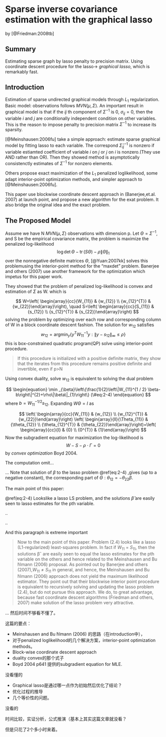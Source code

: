 # Sparse inverse covariance estimation with the graphical lasso

by [@Friedman:2008tb]

## Summary

Estimating sparse graph by lasso penalty to precision matrix.
Using coordinate descent procedure for the lasso-> *graphical lasso*, which is remarkably fast.

## Introduction

Estimation of sparse undirected graphical models through $L_1$ regularization. Basic model: observations follows $MVN(\mu,\Sigma)$. An important result in graphical model is that if the $ij$ th component of $\Sigma^{-1}$ is 0, $\sigma_{ij}=0$, then the variable $i$ and $j$ are conditionally independent condition on other variables. This is the reason to impose penalty to precision matrix $\Sigma^{-1}$ to increase its sparsity.


[@Meinshausen:2006fu] take a simple approach: estimate sparse graphical model by fitting lasso to each variable. The correspond $\hat\Sigma_{ij}^{-1}$ is nonzero if variable estiamted coefficient of variable $i$ on $j$ or $j$ on $i$ is nonzero.(They use AND rather than OR). Then they showed method is asymptotically consistenctly estimates of $\Sigma^{-1}$ for nonzero elements.

Others propose exact maximization of the $L_1$ penalized loglikelihood,
some adapt interior-point optimization methods, and simpler approach to [@Meinshausen:2006fu].

This paper use blockwise coordinate descent approach in (Banerjee,et.al. 2007) at launch point, and propose a new algorithm for the exat problem. It also bridge the original idea and the exact problem.

## The Proposed Model

Assume we have N $MVN(\mu,\Sigma)$ observations with dimension p. Let $\Theta=\Sigma^{-1}$, and S be the empirical covariance matrix, the problem is maximize the penalized log-likelihood
$$
\log \operatorname{det} \Theta-\operatorname{tr}(S \Theta)-\rho\|\Theta\|_{1}
$$
over the nonnegative definite matrices $\Theta$, [@Yuan:2007kk] solves this problemusing the interior-point method for the "maxdet" problem. Banerjee and others (2007) use another framework for the optimization which impetus for this paper work.

They showed that the problem of penalized log-likelihood is convex and estimation of $\Sigma$ as
W. which is

$$
W=\left( \begin{array}{cc}{W_{11}} & {w_{12}} \\ {w_{12}^{T}} & {w_{22}}\end{array}\right), \quad S=\left( \begin{array}{cc}{S_{11}} & {s_{12}} \\ {s_{12}^{T}} & {s_{22}}\end{array}\right)
$$
solving the problem by optimizing over each row and corresponding column of W in a block coordinate descent fashion. The solution for $w_{12}$ satisfies
$$
w_{12}=\operatorname{argmin}_{y}\left\{y^{T} W_{11}^{-1} y :\left\|y-s_{12}\right\|_{\infty} \leqslant \rho\right\}
$$
this is box-constrained quadratic program(QP) solve using interior-point procedure.

> If this procedure is initialized with a positive definite matrix, they show that the iterates from this procedure remains positive definite and invertible, even if p>N

Using convex duality, solve $w_{12}$ is equivalent to solving the dual problem

$$
\begin{equation} 
\min _{\beta}\left\{\frac{1}{2}\left\|W_{11}^{1 / 2} \beta-b\right\|^{2}+\rho\|\beta\|_{1}\right\}
(\#eq:2-4)
\end{equation} 
$$
where $b=W_{11}^{-1 / 2} s_{12}$.
Expanding $W \Theta=I$ as

$$
\left( \begin{array}{cc}{W_{11}} & {w_{12}} \\ {w_{12}^{T}} & {w_{22}}\end{array}\right) \left( \begin{array}{ll}{\Theta_{11}} & {\theta_{12}} \\ {\theta_{12}^{T}} & {\theta_{22}}\end{array}\right)=\left( \begin{array}{cc}{I} & {0} \\ {0^{T}} & {1}\end{array}\right)
$$
Now the subgradient equation for maximization the log-likelihood is
$$
W-S-\rho \cdot \Gamma=0
$$
by *convex optimization* Boyd 2004.

The computation omit...

...
Note that solution of $\beta$ to the lasso problem \@ref(eq:2-4) ,gives (up to a negative constant), the corresponding part of $\Theta:\theta_{12}=-\theta_{22} \beta$.

The main point of this paper:

\@ref(eq:2-4) Lookslike a lasso LS problem, and the solutions $\hat\beta$ are easily seen to lasso estimates for the pth variable.

..

..

And this paragraph is extreme important

> Now to the main point of this paper. Problem (2.4) looks like a lasso (L1-regularized) least-squares problem. In fact if $W_{11}$ = $S_{11}$, then the solutions βˆ are easily seen to equal the lasso estimates for the pth variable on the others and hence related to the Meinshausen and Bu ̈hlmann (2006) proposal. As pointed out by Banerjee and others (2007),$W_{11} \neq S_{11}$ in general, and hence, the Meinshausen and Bu ̈hlmann (2006) approach does not yield the maximum likelihood estimator. They point out that their blockwise interior point procedure is equivalent to recursively solving and updating the lasso problem (2.4), but do not pursue this approach. We do, to great advantage, because fast coordinate descent algorithms (Friedman and others, 2007) make solution of the lasso problem very attractive.

...
然后时间不够看不懂了。


这篇的要点：

- Meinshausen and Bu ̈hlmann (2006) 的思路（在introduction中），
- 对于penalized loglikelihood的几个解决方案，interior-point optimization methods。
- Block-wise coordinate descent approach
- duality convex的那个式子
- Boyd 2004 p641 提供的subgradient equation for MLE.

没看懂的

- Graphical lasso是通过哪一点作为初始然后优化了结论？
- 优化过程的推导
- 几个等价性的问题。

没看的

时间比较，实证分析，公式推演（基本上其实这篇文章就没看？

但是只花了2个多小时来着。

















